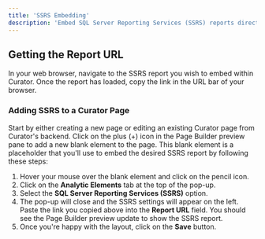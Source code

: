 ---
title: 'SSRS Embedding'
description: 'Embed SQL Server Reporting Services (SSRS) reports directly into Curator pages for integrated reporting.'
---

## Getting the Report URL

In your web browser, navigate to the SSRS report you wish to embed within Curator.  Once the report has loaded, copy the
link in the URL bar of your browser.

### Adding SSRS to a Curator Page

Start by either creating a new page or editing an existing Curator page from Curator's backend.  Click on the plus (+)
icon in the Page Builder preview pane to add a new blank element to the page.  This blank element is a placeholder that
you'll use to embed the desired SSRS report by following these steps:

1. Hover your mouse over the blank element and click on the pencil icon.
2. Click on the **Analytic Elements** tab at the top of the pop-up.
3. Select the **SQL Server Reporting Services (SSRS)** option.
4. The pop-up will close and the SSRS settings will appear on the left.  Paste the link you copied above into the
**Report URL** field. You should see the Page Builder preview update to show the SSRS report.
5. Once you're happy with the layout, click on the **Save** button.

